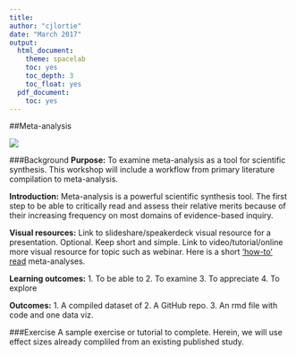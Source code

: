 ```yaml
---
title:
author: "cjlortie"
date: "March 2017"
output:
  html_document:
    theme: spacelab
    toc: yes
    toc_depth: 3
    toc_float: yes
  pdf_document:
    toc: yes
---
```


##Meta-analysis  

![](meta/meta.jpg)     

###Background
**Purpose:** To examine meta-analysis as a tool for scientific synthesis. This workshop will include a workflow from primary literature compilation to meta-analysis.

**Introduction:**
Meta-analysis is a powerful scientific synthesis tool.
The first step to be able to critically read and assess their relative merits because of their increasing frequency on most domains of evidence-based inquiry. 

**Visual resources:**
Link to slideshare/speakerdeck visual resource for a presentation. Optional. Keep short and simple.
Link to video/tutorial/online more visual resource for topic such as webinar. Here is a short ['how-to' read](http://onlinelibrary.wiley.com/doi/10.1002/jrsm.1109/abstract) meta-analyses.

**Learning outcomes:**
1. To be able to 
2. To examine
3. To appreciate
4. To explore

**Outcomes:**
1. A compiled dataset of
2. A GitHub repo.
3. An rmd file with code and one data viz.

###Exercise
A sample exercise or tutorial to complete.
Herein, we will use effect sizes already compliled from an existing published study.

```r

```



